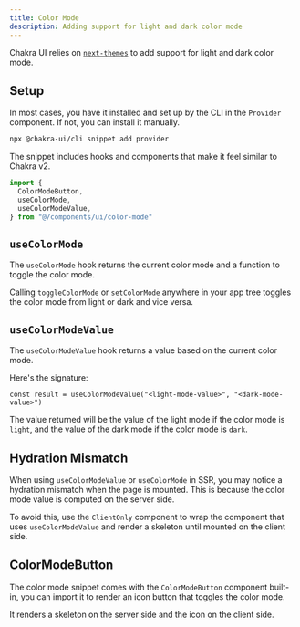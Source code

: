 ```yaml
---
title: Color Mode
description: Adding support for light and dark color mode
---
```


Chakra UI relies on [`next-themes`](https://github.com/pacocoursey/next-themes)
to add support for light and dark color mode.

## Setup

In most cases, you have it installed and set up by the CLI in the `Provider`
component. If not, you can install it manually.

```bash
npx @chakra-ui/cli snippet add provider
```

The snippet includes hooks and components that make it feel similar to Chakra
v2.

```jsx
import {
  ColorModeButton,
  useColorMode,
  useColorModeValue,
} from "@/components/ui/color-mode"
```

## `useColorMode`

The `useColorMode` hook returns the current color mode and a function to toggle
the color mode.

<ExampleTabs name="color-mode-basic" />

Calling `toggleColorMode` or `setColorMode` anywhere in your app tree toggles
the color mode from light or dark and vice versa.

## `useColorModeValue`

The `useColorModeValue` hook returns a value based on the current color mode.

Here's the signature:

```tsx
const result = useColorModeValue("<light-mode-value>", "<dark-mode-value>")
```

The value returned will be the value of the light mode if the color mode is
`light`, and the value of the dark mode if the color mode is `dark`.

<ExampleTabs name="color-mode-value" />

## Hydration Mismatch

When using `useColorModeValue` or `useColorMode` in SSR, you may notice a
hydration mismatch when the page is mounted. This is because the color mode
value is computed on the server side.

To avoid this, use the `ClientOnly` component to wrap the component that uses
`useColorModeValue` and render a skeleton until mounted on the client side.

<ExampleTabs name="color-mode-value-fallback" />

## ColorModeButton

The color mode snippet comes with the `ColorModeButton` component built-in, you
can import it to render an icon button that toggles the color mode.

It renders a skeleton on the server side and the icon on the client side.

<ExampleTabs name="color-mode-icon-button" />
